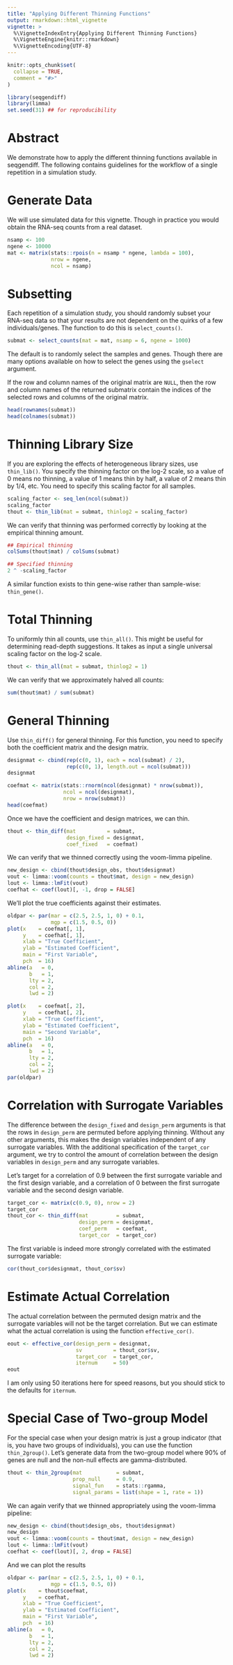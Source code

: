 ```yaml
---
title: "Applying Different Thinning Functions"
output: rmarkdown::html_vignette
vignette: >
  %\VignetteIndexEntry{Applying Different Thinning Functions}
  %\VignetteEngine{knitr::rmarkdown}
  %\VignetteEncoding{UTF-8}
---
```


```r
knitr::opts_chunk$set(
  collapse = TRUE,
  comment = "#>"
)
```

```r
library(seqgendiff)
library(limma)
set.seed(31) ## for reproducibility
```

# Abstract

We demonstrate how to apply the different thinning functions available in
seqgendiff. The following contains guidelines for the workflow of a single
repetition in a simulation study.

# Generate Data

We will use simulated data for this vignette. Though in practice you would
obtain the RNA-seq counts from a real dataset.
```r
nsamp <- 100
ngene <- 10000
mat <- matrix(stats::rpois(n = nsamp * ngene, lambda = 100), 
              nrow = ngene,
              ncol = nsamp)
```

# Subsetting

Each repetition of a simulation study, you should randomly subset your RNA-seq
data so that your results are not dependent on the quirks of a few
individuals/genes. The function to do this is `select_counts()`.
```r
submat <- select_counts(mat = mat, nsamp = 6, ngene = 1000)
```

The default is to randomly select the samples and genes. Though there are 
many options available on how to select the genes using the `gselect` argument.

If the row and column names of the original matrix are `NULL`, then the 
row and column names of the returned submatrix contain the indices of the
selected rows and columns of the original matrix.
```r
head(rownames(submat))
head(colnames(submat))
```

# Thinning Library Size

If you are exploring the effects of heterogeneous library sizes, use `thin_lib()`.
You specify the thinning factor on the log-2 scale, so a value of 0 means
no thinning, a value of 1 means thin by half, a value of 2 means thin by
1/4, etc. You need to specify this scaling factor for all samples.
```r
scaling_factor <- seq_len(ncol(submat))
scaling_factor
thout <- thin_lib(mat = submat, thinlog2 = scaling_factor)
```

We can verify that thinning was performed correctly by looking at the empirical
thinning amount.
```r
## Empirical thinning
colSums(thout$mat) / colSums(submat)

## Specified thinning
2 ^ -scaling_factor
```

A similar function exists to thin gene-wise rather than sample-wise: 
`thin_gene()`.

# Total Thinning

To uniformly thin all counts, use `thin_all()`. This might be useful for
determining read-depth suggestions. It takes as input a single universal
scaling factor on the log-2 scale.
```r
thout <- thin_all(mat = submat, thinlog2 = 1)
```

We can verify that we approximately halved all counts:
```r
sum(thout$mat) / sum(submat)
```

# General Thinning

Use `thin_diff()` for general thinning. For this function, you need to 
specify both the coefficient matrix and the design matrix.
```r
designmat <- cbind(rep(c(0, 1), each = ncol(submat) / 2), 
                   rep(c(0, 1), length.out = ncol(submat)))
designmat

coefmat <- matrix(stats::rnorm(ncol(designmat) * nrow(submat)),
                  ncol = ncol(designmat),
                  nrow = nrow(submat))
head(coefmat)
```

Once we have the coefficient and design matrices, we can thin.
```r
thout <- thin_diff(mat          = submat, 
                   design_fixed = designmat, 
                   coef_fixed   = coefmat)
```

We can verify that we thinned correctly using the voom-limma pipeline.
```r
new_design <- cbind(thout$design_obs, thout$designmat)
vout <- limma::voom(counts = thout$mat, design = new_design)
lout <- limma::lmFit(vout)
coefhat <- coef(lout)[, -1, drop = FALSE]
```

We'll plot the true coefficients against their estimates.
```r
oldpar <- par(mar = c(2.5, 2.5, 1, 0) + 0.1,
              mgp = c(1.5, 0.5, 0))
plot(x    = coefmat[, 1], 
     y    = coefhat[, 1], 
     xlab = "True Coefficient", 
     ylab = "Estimated Coefficient",
     main = "First Variable",
     pch  = 16)
abline(a   = 0,
       b   = 1,
       lty = 2, 
       col = 2,
       lwd = 2)

plot(x    = coefmat[, 2], 
     y    = coefhat[, 2], 
     xlab = "True Coefficient", 
     ylab = "Estimated Coefficient",
     main = "Second Variable",
     pch  = 16)
abline(a   = 0,
       b   = 1,
       lty = 2, 
       col = 2,
       lwd = 2)
par(oldpar)
```


# Correlation with Surrogate Variables
The difference between the `design_fixed` and `design_perm` arguments is that
the rows in `design_perm` are permuted before applying thinning. Without
any other arguments, this makes the design variables independent of any 
surrogate variables. With the additional specification of the `target_cor`
argument, we try to control the amount of correlation between the design
variables in `design_perm` and any surrogate variables.

Let's target for a correlation of 0.9 between the first surrogate variable
and the first design variable, and a correlation of 0 between the first 
surrogate variable and the second design variable.
```r
target_cor <- matrix(c(0.9, 0), nrow = 2)
target_cor
thout_cor <- thin_diff(mat         = submat,
                       design_perm = designmat, 
                       coef_perm   = coefmat, 
                       target_cor  = target_cor)
```

The first variable is indeed more strongly correlated with the estimated
surrogate variable:
```r
cor(thout_cor$designmat, thout_cor$sv)
```


# Estimate Actual Correlation

The actual correlation between the permuted design matrix and the surrogate
variables will not be the target correlation. But we can estimate what the
actual correlation is using the function `effective_cor()`.
```r
eout <- effective_cor(design_perm = designmat, 
                      sv          = thout_cor$sv, 
                      target_cor  = target_cor, 
                      iternum     = 50)
eout
```

I am only using 50 iterations here for speed reasons, but you should stick 
to the defaults for `iternum`.

# Special Case of Two-group Model

For the special case when your design matrix is just a group indicator (that is,
you have two groups of individuals), you can use the function `thin_2group()`.
Let's generate data from the two-group model where 90% of genes are null
and the non-null effects are gamma-distributed.
```r
thout <- thin_2group(mat           = submat, 
                     prop_null     = 0.9, 
                     signal_fun    = stats::rgamma,
                     signal_params = list(shape = 1, rate = 1))
```

We can again verify that we thinned appropriately using the voom-limma pipeline:
```r
new_design <- cbind(thout$design_obs, thout$designmat)
new_design
vout <- limma::voom(counts = thout$mat, design = new_design)
lout <- limma::lmFit(vout)
coefhat <- coef(lout)[, 2, drop = FALSE]
```

And we can plot the results
```r
oldpar <- par(mar = c(2.5, 2.5, 1, 0) + 0.1,
              mgp = c(1.5, 0.5, 0))
plot(x    = thout$coefmat, 
     y    = coefhat, 
     xlab = "True Coefficient", 
     ylab = "Estimated Coefficient",
     main = "First Variable",
     pch  = 16)
abline(a   = 0,
       b   = 1,
       lty = 2, 
       col = 2,
       lwd = 2)
```





